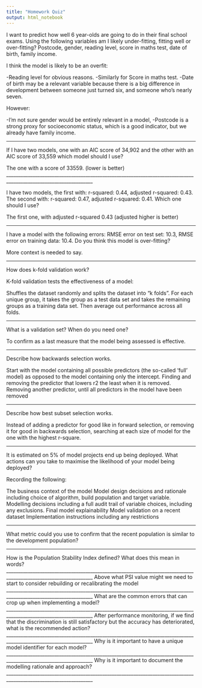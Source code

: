 ```yaml
---
title: "Homework Quiz"
output: html_notebook
---
```


I want to predict how well 6 year-olds are going to do in their final school exams. Using the following variables am I likely under-fitting, fitting well or over-fitting? Postcode, gender, reading level, score in maths test, date of birth, family income.

I think the model is likely to be an overfit: 

-Reading level for obvious reasons.
-Similarly for Score in maths test.
-Date of birth may be a relevant variable because there is a big difference in development between someone just turned six, and someone who's nearly seven.

However:

-I'm not sure gender would be entirely relevant in a model,
-Postcode is a strong proxy for socioeconomic status, which is a good indicator, but we already have family income.

__________________________________________________________________________________________________________________

If I have two models, one with an AIC score of 34,902 and the other with an AIC score of 33,559 which model should I use?

The one with a score of 33559. (lower is better)
__________________________________________________________________________________________________________________

I have two models, the first with: r-squared: 0.44, adjusted r-squared: 0.43. The second with: r-squared: 0.47, adjusted r-squared: 0.41. Which one should I use?

The first one, with adjusted r-squared 0.43 (adjusted higher is better)

__________________________________________________________________________________________________________________

I have a model with the following errors: RMSE error on test set: 10.3, RMSE error on training data: 10.4. Do you think this model is over-fitting?

More context is needed to say.

__________________________________________________________________________________________________________________
How does k-fold validation work?

K-fold validation tests the effectiveness of a model: 

Shuffles the dataset randomly and splits the dataset into "k folds". For each unique group, it takes the group as a test data set and takes the remaining groups as a training data set. Then average out performance across all folds.



__________________________________________________________________________________________________________________
What is a validation set? When do you need one?

To confirm as a last measure that the model being assessed is effective.


__________________________________________________________________________________________________________________
Describe how backwards selection works.

Start with the model containing all possible predictors (the so-called ‘full’ model) as opposed to the model containing only the intercept. Finding and removing the predictor that lowers r2 the least when it is removed. Removing another predictor, until all predictors in the model have been removed

__________________________________________________________________________________________________________________
Describe how best subset selection works.

Instead of adding a predictor for good like in forward selection, or removing it for good in backwards selection, searching at each size of model for the one with the highest r-square.

__________________________________________________________________________________________________________________
It is estimated on 5% of model projects end up being deployed. What actions can you take to maximise the likelihood of your model being deployed?

Recording the following:

The business context of the model
Model design decisions and rationale including choice of algorithm, build population and target variable.
Modelling decisions including a full audit trail of variable choices, including any exclusions.
Final model explainability
Model validation on a recent dataset
Implementation instructions including any restrictions

__________________________________________________________________________________________________________________
What metric could you use to confirm that the recent population is similar to the development population?




__________________________________________________________________________________________________________________
How is the Population Stability Index defined? What does this mean in words?
__________________________________________________________________________________________________________________
Above what PSI value might we need to start to consider rebuilding or recalibrating the model
__________________________________________________________________________________________________________________
What are the common errors that can crop up when implementing a model?
__________________________________________________________________________________________________________________
After performance monitoring, if we find that the discrimination is still satisfactory but the accuracy has deteriorated, what is the recommended action?
__________________________________________________________________________________________________________________
Why is it important to have a unique model identifier for each model?
__________________________________________________________________________________________________________________
Why is it important to document the modelling rationale and approach?
__________________________________________________________________________________________________________________







































































